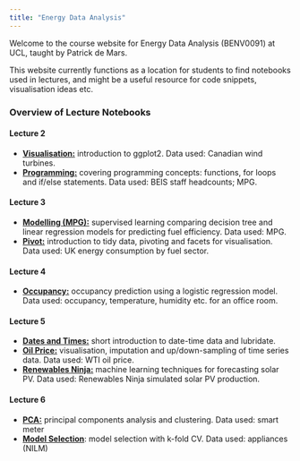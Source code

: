 ```yaml
---
title: "Energy Data Analysis"
---
```


Welcome to the course website for Energy Data Analysis (BENV0091) at UCL, taught by Patrick de Mars.

This website currently functions as a location for students to find notebooks used in lectures, and might be a useful resource for code snippets, visualisation ideas etc.

### Overview of Lecture Notebooks

#### Lecture 2

- **[Visualisation:](nbs/visualisation.html)** introduction to ggplot2. Data used: Canadian wind turbines.
- **[Programming:](nbs/programming.html)** covering programming concepts: functions, for loops and if/else statements. Data used: BEIS staff headcounts; MPG. 

#### Lecture 3

- **[Modelling (MPG):](nbs/modelling_mpg.html)** supervised learning comparing decision tree and linear regression models for predicting fuel efficiency. Data used: MPG.
- **[Pivot:](nbs/pivot.html)** introduction to tidy data, pivoting and facets for visualisation. Data used: UK energy consumption by fuel sector.

#### Lecture 4

- **[Occupancy:](nbs/occupancy.html)** occupancy prediction using a logistic regression model. Data used: occupancy, temperature, humidity etc. for an office room.

#### Lecture 5 

- **[Dates and Times:](nbs/datetimes.html)** short introduction to date-time data and lubridate. 
- **[Oil Price:](nbs/oil_price.html)** visualisation, imputation and up/down-sampling of time series data. Data used: WTI oil price.
- **[Renewables Ninja:](nbs/ninja.html)** machine learning techniques for forecasting solar PV. Data used: Renewables Ninja simulated solar PV production.

#### Lecture 6

- **[PCA:](nbs/pca.html)** principal components analysis and clustering. Data used: smart meter
- **[Model Selection](nbs/model_selection.html)**: model selection with k-fold CV. Data used: appliances (NILM)